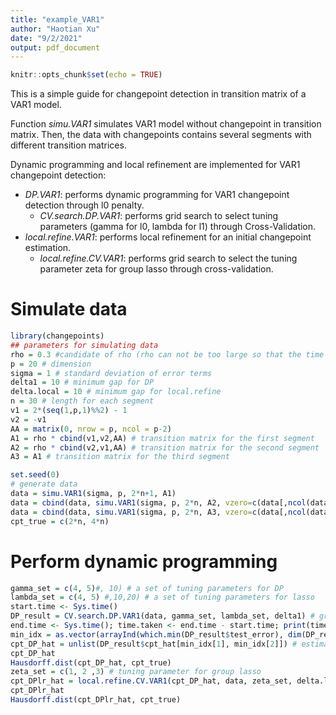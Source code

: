 ```yaml
---
title: "example_VAR1"
author: "Haotian Xu"
date: "9/2/2021"
output: pdf_document
---
```


```r
knitr::opts_chunk$set(echo = TRUE)
```

This is a simple guide for changepoint detection in transition matrix of a VAR1 model.

Function _simu.VAR1_ simulates VAR1 model without changepoint in transition matrix. Then, the data with changepoints contains several segments with different transition matrices. 

Dynamic programming and local refinement are implemented for VAR1 changepoint detection:

* _DP.VAR1_: performs dynamic programming for VAR1 changepoint detection through l0 penalty.
   + _CV.search.DP.VAR1_: performs grid search to select tuning parameters (gamma for l0, lambda for l1) through Cross-Validation.

* _local.refine.VAR1_: performs local refinement for an initial changepoint estimation.
  + _local.refine.CV.VAR1_: performs grid search to select the tuning parameter zeta for group lasso through cross-validation.

# Simulate data
```r
library(changepoints)
## parameters for simulating data
rho = 0.3 #candidate of rho (rho can not be too large so that the time series is stable)
p = 20 # dimension
sigma = 1 # standard deviation of error terms
delta1 = 10 # minimum gap for DP
delta.local = 10 # minimum gap for local.refine
n = 30 # length for each segment
v1 = 2*(seq(1,p,1)%%2) - 1
v2 = -v1 
AA = matrix(0, nrow = p, ncol = p-2)
A1 = rho * cbind(v1,v2,AA) # transition matrix for the first segment
A2 = rho * cbind(v2,v1,AA) # transition matrix for the second segment
A3 = A1 # transition matrix for the third segment

set.seed(0)
# generate data
data = simu.VAR1(sigma, p, 2*n+1, A1)
data = cbind(data, simu.VAR1(sigma, p, 2*n, A2, vzero=c(data[,ncol(data)])))
data = cbind(data, simu.VAR1(sigma, p, 2*n, A3, vzero=c(data[,ncol(data)])))
cpt_true = c(2*n, 4*n)
```

# Perform dynamic programming
```r
gamma_set = c(4, 5)#, 10) # a set of tuning parameters for DP
lambda_set = c(4, 5) #,10,20) # a set of tuning parameters for lasso
start.time <- Sys.time()
DP_result = CV.search.DP.VAR1(data, gamma_set, lambda_set, delta1) # grid search through cross-validation
end.time <- Sys.time(); time.taken <- end.time - start.time; print(time.taken)
min_idx = as.vector(arrayInd(which.min(DP_result$test_error), dim(DP_result$test_error)))# select gamma achieves the minimum validation error
cpt_DP_hat = unlist(DP_result$cpt_hat[min_idx[1], min_idx[2]]) # estimated changepoints by DP
cpt_DP_hat
Hausdorff.dist(cpt_DP_hat, cpt_true)
zeta_set = c(1, 2 ,3) # tuning parameter for group lasso
cpt_DPlr_hat = local.refine.CV.VAR1(cpt_DP_hat, data, zeta_set, delta.local, w = 1/3) # perform local refinement
cpt_DPlr_hat
Hausdorff.dist(cpt_DPlr_hat, cpt_true)
```